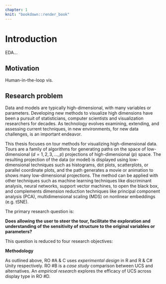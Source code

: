 ```yaml
---
chapter: 1
knit: "bookdown::render_book"
---
```


# Introduction

EDA...

## Motivation

Human-in-the-loop vis.

## Research problem
<!-- {#ch:objectives} -->

Data and models are typically high-dimensional, with many variables or parameters. Developing new methods to visualize high dimensions have been a pursuit of statisticians, computer scientists and visualization researchers for decades. As technology evolves examining, extending, and assessing current techniques, in new environments, for new data challenges, is an important endeavor.  

This thesis focuses on tour methods for visualizing high-dimensional data. Tours are a family of algorithms for generating paths on the space of low-dimensional ($d=1, 2, 3, ..., p$) projections of high-dimensional ($p$) space. The resulting projection of the data (or model) is displayed using low-dimensional techniques such as histograms, dot plots, scatterplots, or parallel coordinate plots, and the path generates a movie or animation to shows many low-dimensional projections. The method can be applied with other techniques such as machine learning techniques like discriminant analysis, neural networks, support vector machines, to open the black box, and complements dimension reduction techniques like principal component analysis (PCA), multidimensional scaling (MDS) on nonlinear embeddings (e.g. tSNE). 


The primary research question is:

**Does allowing the user to steer the tour, facilitate the exploration and understanding of the sensitivity of structure to the original variables or parameters?** 

This question is reduced to four research objectives:

\begin{itemize}
  \item[RO \#A] \textbf{Can user controlled steering (UCS) be utilized in an environment providing non-dynamic animation?} (Chapter \ref{ch:spinifex}) This is previous experimental design that extend dynamic projection functionality currently available in the programming language R. It implements UCS steering and extends the animation paradigms that can be used for touring. These paradigms fall short of dynamic user interaction.
  \item[RO \#B] \textbf{What benefits does UCS provide over popular alternatives?} (Chapter \ref{ch:UCS_benefits}) Tentative planned future work of a case study comparing USC with commonly used static alternatives, such as principal component analysis (PCA), linear discriminant analysis (LDA), multi-dimensional scaling (MDS), and t-distributed nearest neighbor embeddings (tSNE).
  \item[RO \#C] \textbf{How do we extend UCS to 3D?} (Chapter \ref{ch:UCS_in3d}) This future experimental design will scaling UCS to 3 dimensions (novel contribution) and extend upon available functionally in the game engine Unity for compatible front ends across display devices. 
  \item[RO \#D] \textbf{Does UCS with 3D displays provide perception benefits over 2D displays?} (Chapter \ref{ch:UCS_3dvs2d}) This future empirical study explores the efficacy of bringing USC into 3D as compared across various display devices. 
\end{itemize}


**Methodology**

As outlined above, RO #A & C uses *experimental design* in R and R & C# Unity respectively. RO #B is a *case study* comparison between UCS and alternatives. An *empirical research* explores the efficacy of UCS across display type in RO #D.




<!-- 
The big question:
1.) Does allowing the user to steer the tour facilitate exploration of the sensitivity of structure?
____
1a) Can the manual tour algorithm be implemented in an environment provided only animation technology?
-- for panel defense: why R; data science; people currently only looking at PCA and MDS, R and Python is the right place for it.
1b) what benefits to user-controlled steering (UCS) Provide over current practice? (comparative study)
Guided vs guided + manual, PCA/MDS vs manual, random projections vs manual. 
-- lit: current multivariate literature. examples of stopping at PCA, MDS, t-SNE?
1c) How can we extend the manual tour to 3D? (chap 5 HCI) (exploratory design)
--c2 was the manipulation space of 2D, not true $d=3$.
1d) Does 3D UCS provide benefits over UCS in 2D. (chap 4 Display Type -> chap6) (comparative study)
--for lit follow kim's chapter's refs
-->
